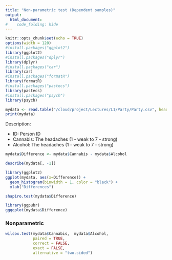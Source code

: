 ```yaml
---
title: "Non-parametric test (Dependent samples)"
output:
  html_document:
#    code_folding: hide
---
```

```r
knitr::opts_chunk$set(echo = TRUE)
options(width = 120)
#install.packages("ggplot2")
library(ggplot2)
#install.packages("dplyr")
library(dplyr)
#install.packages("car")
library(car)
#install.packages("formatR")
library(formatR)
#install.packages("pastecs")
library(pastecs)
#install.packages("psych")
library(psych)
```

```r
mydata <- read.table("/cloud/project/Lectures/L1/Party/Party.csv", header=TRUE, sep=";", dec=",")
print(mydata)
```
Description:

- ID: Person ID
- Cannabis: The headaches (1 - weak to 7 - strong)
- Alcohol: The headaches (1 - weak to 7 - strong)


```r
mydata$Difference <- mydata$Cannabis - mydata$Alcohol

describe(mydata[, -1])
```


```r
library(ggplot2)
ggplot(mydata, aes(x=Difference)) +
  geom_histogram(binwidth = 1, color = "black") +
  xlab("Differences")
```

```r
shapiro.test(mydata$Difference)
```

```r
library(ggpubr)
ggqqplot(mydata$Difference)
```




### Nonparametric
```r
wilcox.test(mydata$Cannabis,  mydata$Alcohol,
            paired = TRUE,
            correct = FALSE,
            exact = FALSE,
            alternative = "two.sided")
```


